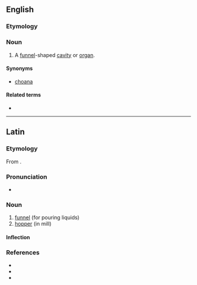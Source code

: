 ==English==
{{wikipedia|dab=Infundibulum}}

===Etymology===
{{bor|en|la|infundibulum||funnel|withtext=1}}

===Noun===
{{en-noun|infundibula}}

# {{lb|en|anatomy}} A [[funnel]]-shaped [[cavity]] or [[organ]].

====Synonyms====
* [[choana]]

====Related terms====
* {{l|en|infundibular}}

----

==Latin==

===Etymology===
From {{suffix|īnfundō|bulum|alt1=īnfund(i)|gloss1=to pour in or upon|lang=la}}.

===Pronunciation===
* {{la-IPA|īnfundibulum}}

===Noun===
{{la-noun|īnfundibulum|īnfundibulī|n|second}}

# [[funnel]] (for pouring liquids)
# [[hopper]] (in mill)

====Inflection====
{{la-decl-2nd-N|īnfundibul}}

===References===
* {{R:L&S}}
* {{R:Gaffiot}}
* {{R:Peck}}
